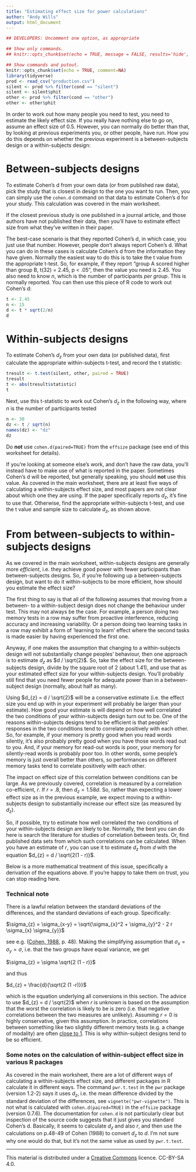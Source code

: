 ```yaml
---
title: "Estimating effect size for power calculations"
author: "Andy Wills"
output: html_document
---
```


```r
## DEVELOPERS: Uncomment one option, as appropriate

## Show only commands.
## knitr::opts_chunk$set(echo = TRUE, message = FALSE, results='hide', fig.keep = 'none', comment=NA)

## Show commands and putout.
knitr::opts_chunk$set(echo = TRUE, comment=NA)
library(tidyverse)
prod <- read_csv("production.csv")
silent <- prod %>% filter(cond == "silent")
silent <- silent$phit
other <- prod %>% filter(cond == "other")
other <- other$phit

```

In order to work out how many people you need to test, you need to estimate the likely effect size. If you really have nothing else to go on, assume an effect size of 0.5. However, you can normally do better than that, by looking at previous experiments you, or other people, have run. How you do this depends on whether the previous experiment is a between-subjects design or a within-subjects design:

# Between-subjects designs

To estimate Cohen's d from your own data (or from published raw data), pick the study that is closest in design to the one you want to run. Then, you can simply use the `cohen.d` command on that data to estimate Cohen's d for your study. This calculation was covered in the main worksheet.

If the closest previous study is one published in a journal article, and those authors have not published their data, then you'll have to estimate effect size from what they've written in their paper. 

The best-case scenario is that they reported Cohen's d, in which case, you just use that number. However, people don't always report Cohen's d. What you can do in these cases is calculate Cohen's d from the information they have given. Normally the easiest way to do this is to take the t value from the appropriate t-test. So, for example, if they report "group A scored higher than group B, t(32) = 2.45, p < .05", then the value you need is 2.45. You also need to know $n$, which is the number of participants _per group_. This is normally reported. You can then use this piece of R code to work out Cohen's d:

```r
t <- 2.45
n <- 15
d <- t * sqrt(2/n)
d
```

# Within-subjects designs

To estimate Cohen's $d_{z}$ from your own data (or published data), first calculate the appropriate within-subjects t-test, and record the t statistic:

```r
tresult <- t.test(silent, other, paired = TRUE)
tresult
t <- abs(tresult$statistic)
t
```

Next, use this t-statistic to work out Cohen's $d_{z}$ in the following way, where $n$ is the number of participants tested

```r
n <- 30
dz <- t / sqrt(n)
names(dz) <- "dz"
dz
```

Do **not** use `cohen.d(paired=TRUE)` from the `effsize` package (see end of this worksheet for details).

If you're looking at someone else's work, and don't have the raw data, you'll instead have to make use of what is reported in the paper. Sometimes Cohen's d will be reported, but generally speaking, you should **not** use this value. As covered in the main worksheet, there are at least five ways of calculating a within-subjects effect size, and most papers are not clear about which one they are using. If the paper specifically reports $d_{z}$, it's fine to use that. Otherwise, find the appropriate within-subjects t-test, and use the t value and sample size to calculate $d_{z}$, as shown above. 

# From between-subjects to within-subjects designs

As we covered in the main worksheet, within-subjects designs are generally more _efficient_, i.e. they achieve good power with fewer participants than between-subjects designs. So, if you're following up a between-subjects design, but want to do it within-subjects to be more efficient, how should you estimate the effect size?

The first thing to say is that all of the following assumes that moving from a between- to a within-subject design does not change the behaviour under test. This may not always be the case. For example, a person doing two memory tests in a row may suffer from proactive interference, reducing accuracy and increasing variability. Or a person doing two learning tasks in a row may exhibit a form of 'learning to learn' effect where the second tasks is made easier by having experienced the first one. 

Anyway, if one makes the assumption that changing to a within-subjects design will not substantially change peoples' behaviour, then one approach is to estimate $d_{z}$ as $d / \sqrt{2}$. So, take the effect size for the between-subjects design, divide by the square root of 2 (about 1.41), and use that as your estimated effect size for your within-subjects design. You'll probably still find that you need fewer people for adequate power than in a between-subject design (normally, about half as many). 

Using $d_{z} = d / \sqrt{2}$ will be a conservative estimate (i.e. the effect size you end up with in your experiment will probably be larger than your estimate). How good your estimate is will depend on how well correlated the two conditions of your within-subjects design turn out to be. One of the reasons within-subjects designs tend to be efficient is that peoples' responses in the two conditions tend to correlate positively with each other. So, for example, if your memory is pretty good when you read words silently, it's also probably pretty good when you have those words read out to you. And, if your memory for read-out words is poor, your memory for silently-read words is probably poor too. In other words, some people's memory is just overall better than others, so performances on different memory tasks tend to correlate positively with each other.

The impact on effect size of this correlation between conditions can be large. As we previously covered, correlation is measured by a correlation co-efficient, $r$. If $r$ = .8, then $d_{z} = 1.58d$. So, rather than expecting a lower effect size as in the previous example, we expect moving to a within-subjects design to substantially increase our effect size (as measured by $d_{z}$). 

So, if possible, try to estimate how well correlated the two conditions of your within-subjects design are likely to be. Normally, the best you can do here is search the literature for studies of correlation between tests. Or, find published data sets from which such correlations can be calculated. When you have an estimate of $r$, you can use it to estimate $d_{z}$ from $d$ with the equation $d_{z} = d / \sqrt{2(1 - r)}$. 

Below is a more mathematical treatment of this issue, specifically a derivation of the equations above. If you're happy to take them on trust, you can stop reading here.

### Technical note

There is a lawful relation between the standard deviations of the differences, and the standard deviations of each group. Specifically:

$\sigma_{z} = \sigma_{x-y} = \sqrt{\sigma_{x}^2 + \sigma_{y}^2 - 2 r \sigma_{x} \sigma_{y}}$

 see e.g. ([Cohen, 1988](https://www.google.com/search?tbm=bks&q=cohen+1988), p. 48). Making the simplifying assumption that $\sigma_{x} = \sigma_{y} = \sigma$, i.e. that the two groups have equal variance, we get

$\sigma_{z} = \sigma \sqrt{2 (1 - r)}$

and thus

$d_{z} = \frac{d}{\sqrt{2 (1 -r)}}$

which is the equation underlying all conversions in this section. The advice to use
$d_{z} = d / \sqrt{2}$ when $r$ is unknown is based on the assumption that the worst the correlation is likely to be is zero (i.e. that negative correlations between the two measures are unlikely). Assuming $r=0$ is highly conservative, given this assumption. In practice, correlations between something like two slightly different memory tests (e.g. a change of modality) are often [close to 1](http://arthurjensen.net/wp-content/uploads/2014/06/Individual-Differences-in-Visual-and-Auditory-Memory-1971-by-Arthur-Robert-Jensen.pdf). This is why within-subject designs tend to be so efficient. 

### Some notes on the calculation of within-subject effect size in various R packages

As covered in the main worksheet, there are a lot of different ways of calculating a within-subjects effect size, and different packages in R calculate it in different ways. 
The command `pwr.t.test` in the `pwr` package (version 1.2-2) says it uses $d_{z}$, i.e. the mean difference divided by the standard deviation of the differences, see `vignette("pwr-vignette")`. This is not what is calculated with `cohen.d(paired=TRUE)` in the `effsize` package (version 0.7.6). The documentation for `cohen.d` is not particularly clear but inspection of the source code suggests that it just gives you standard Cohen's d. Basically, it seems to calculate $d_{z}$ and also $r$, and then use the calculations on p.48-49 of Cohen (1988) to convert $d_{z}$ to $d$. I'm not sure why one would do that, but it's not the same value as used by `pwr.t.test`. 


___


This material is distributed under a [Creative Commons](https://creativecommons.org/) licence. CC-BY-SA 4.0. 


